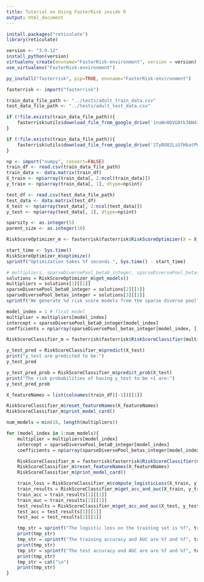 ```yaml
---
title: Tutorial on Using FasterRisk inside R
output: html_document
---
```


```r
install.packages("reticulate")
library(reticulate)
```

```r
version <- "3.9.12"
install_python(version)
virtualenv_create(envname="FasterRisk-environment", version = version)
use_virtualenv("FasterRisk-environment")
```

```r
py_install("fasterrisk", pip=TRUE, envname="FasterRisk-environment")
```

```r
fasterrisk <- import("fasterrisk")
```

```r
train_data_file_path <- "../tests/adult_train_data.csv"
test_data_file_path <- "../tests/adult_test_data.csv"

if (!file.exists(train_data_file_path)){
    fasterrisk$utils$download_file_from_google_drive('1nuWn0QVG8tk3AN4I4f3abWLcFEP3WPec', train_data_file_path)
}

if (!file.exists(train_data_file_path)){
    fasterrisk$utils$download_file_from_google_drive('1TyBO02LiGfHbatPWU4nzc8AndtIF-7WH', test_data_file_path)
}
```

```r
np <- import("numpy", convert=FALSE)
train_df <- read.csv(train_data_file_path)
train_data <- data.matrix(train_df)
X_train <- np$array(train_data[, 2:ncol(train_data)])
y_train <- np$array(train_data[, 1], dtype=np$int)

test_df <- read.csv(test_data_file_path)
test_data <- data.matrix(test_df)
X_test <- np$array(test_data[, 2:ncol(test_data)])
y_test <- np$array(test_data[, 1], dtype=np$int)
```

```r
sparsity <- as.integer(5)
parent_size <- as.integer(10)

RiskScoreOptimizer_m <- fasterrisk$fasterrisk$RiskScoreOptimizer(X = X_train, y = y_train, k = sparsity, parent_size = parent_size)

```

```r
start_time <- Sys.time()
RiskScoreOptimizer_m$optimize()
sprintf("Optimization takes %f seconds.", Sys.time() - start_time)
```

```r
# multipliers, sparseDiversePool_beta0_integer, sparseDiversePool_betas_integer = RiskScoreOptimizer_m$get_models()
solutions = RiskScoreOptimizer_m$get_models()
multipliers = solutions[1][[1]]
sparseDiversePool_beta0_integer = solutions[2][[1]]
sparseDiversePool_betas_integer = solutions[3][[1]]
sprintf("We generate %d risk score models from the sparse diverse pool", length(multipliers))
```

```r
model_index = 1 # first model
multiplier = multipliers[model_index]
intercept = sparseDiversePool_beta0_integer[model_index]
coefficients = np$array(sparseDiversePool_betas_integer[model_index, ])
```

```r
RiskScoreClassifier_m = fasterrisk$fasterrisk$RiskScoreClassifier(multiplier, intercept, coefficients)
```

```r
y_test_pred = RiskScoreClassifier_m$predict(X_test)
print("y_test are predicted to be:")
y_test_pred
```

```r
y_test_pred_prob = RiskScoreClassifier_m$predict_prob(X_test)
print("The risk probabilities of having y_test to be +1 are:")
y_test_pred_prob
```

```r
X_featureNames = list(colnames(train_df)[-1])[[1]]

RiskScoreClassifier_m$reset_featureNames(X_featureNames)
RiskScoreClassifier_m$print_model_card()
```

```r
num_models = min(10, length(multipliers))

for (model_index in 1:num_models){
    multiplier = multipliers[model_index]
    intercept = sparseDiversePool_beta0_integer[model_index]
    coefficients = np$array(sparseDiversePool_betas_integer[model_index, ])

    RiskScoreClassifier_m = fasterrisk$fasterrisk$RiskScoreClassifier(multiplier, intercept, coefficients)
    RiskScoreClassifier_m$reset_featureNames(X_featureNames)
    RiskScoreClassifier_m$print_model_card()

    train_loss = RiskScoreClassifier_m$compute_logisticLoss(X_train, y_train)
    train_results = RiskScoreClassifier_m$get_acc_and_auc(X_train, y_train)
    train_acc = train_results[1][[1]]
    train_auc = train_results[2][[1]]
    test_results = RiskScoreClassifier_m$get_acc_and_auc(X_test, y_test)
    test_acc = test_results[1][[1]]
    test_auc = test_results[2][[1]]

    tmp_str = sprintf("The logistic loss on the training set is %f", train_loss)
    print(tmp_str)
    tmp_str = sprintf("The training accuracy and AUC are %f and %f", train_acc*100, train_auc)
    print(tmp_str)
    tmp_str = sprintf("The test accuracy and AUC are are %f and %f", test_acc*100, test_auc)
    print(tmp_str)
    tmp_str = cat("\n")
    print(tmp_str)
}
```